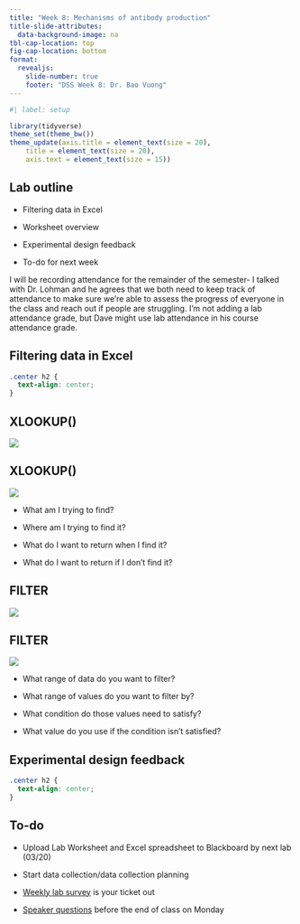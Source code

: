 ```yaml
---
title: "Week 8: Mechanisms of antibody production"
title-slide-attributes: 
  data-background-image: na
tbl-cap-location: top
fig-cap-location: bottom
format: 
  revealjs:
    slide-number: true
    footer: "DSS Week 8: Dr. Bao Vuong"
---
```


```r
#| label: setup

library(tidyverse)
theme_set(theme_bw())
theme_update(axis.title = element_text(size = 20),
    title = element_text(size = 20),
    axis.text = element_text(size = 15))

```

## Lab outline

-   Filtering data in Excel

-   Worksheet overview

-   Experimental design feedback

-   To-do for next week

::: notes
I will be recording attendance for the remainder of the semester- I talked with Dr. Lohman and he agrees that we both need to keep track of attendance to make sure we're able to assess the progress of everyone in the class and reach out if people are struggling. I'm not adding a lab attendance grade, but Dave might use lab attendance in his course attendance grade.
:::

## Filtering data in Excel {.center}

```css
.center h2 {
  text-align: center;
}

```

## XLOOKUP()

![](images/clipboard-540086498.png)

## XLOOKUP()

![](images/clipboard-540086498.png)

-   What am I trying to find?

-   Where am I trying to find it?

-   What do I want to return when I find it?

-   What do I want to return if I don't find it?

## FILTER

![](images/clipboard-3747129834.png)

## FILTER

![](images/clipboard-3747129834.png)

-   What range of data do you want to filter?

-   What range of values do you want to filter by?

-   What condition do those values need to satisfy?

-   What value do you use if the condition isn't satisfied?

## Experimental design feedback {.center}

```css
.center h2 {
  text-align: center;
}
```

## To-do

-   Upload Lab Worksheet and Excel spreadsheet to Blackboard by next lab (03/20)

-   Start data collection/data collection planning

-   [Weekly lab survey](https://forms.gle/LPjdpEevWHdNmiE78) is your ticket out

-   [Speaker questions](https://forms.gle/j9SuMgnH9Tor6KNP6) before the end of class on Monday
